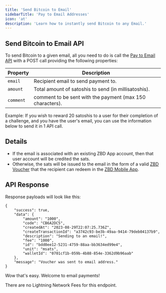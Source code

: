 ```yaml
---
title: 'Send Bitcoin to Email'
sidebarTitle: 'Pay to Email Addresses'
icon: 'at'
description: 'Learn how to instantly send Bitcoin to any Email.'
---
```


## Send Bitcoin to Email API

To send Bitcoin to a given email, all you need to do is call the [Pay to Email API](/payments/api/email/send) with a POST call providing the following properties:

| Property | Description |
| --- | --- |
| `email` | Recipient email to send payment to. |
| `amount` | Total amount of satoshis to send (in millisatoshis). |
| `comment` | comment to be sent with the payment (max 150 characters). |

<Info>Example: If you wish to reward 20 satoshis to a user for their completion of a challenge, and you have the user's email, you can use the information below to send it in 1 API call.</Info>

## Details

- If the email is associated with an existing ZBD App account, then that user account will be credited the sats.
- Otherwise, the sats will be issued to the email in the form of a valid [ZBD Voucher](/get-started/vouchers) that the recipient can redeem in the [ZBD Mobile App](/rewards/app). 

## API Response

Response payloads will look like this:

```
{
    "success": true,
    "data": {
        "amount": "1000",
        "code": "CB6A2DC5",
        "createdAt": "2023-08-29T22:07:25.736Z",
        "createTransactionId": "a3742c93-be3b-49aa-9414-79deb04137b9",
        "description": "Sending to an email!",
        "fee": "1000",
        "id": "bdd0ee12-5231-4759-88aa-bb3634ed99e4",
        "unit": "msats",
        "walletId": "0701cf1b-059b-4b88-854e-3362d9b96aab"
    },
    "message": "Voucher was sent to email address."
}
```

Wow that's easy. Welcome to email payments!

<Tip>There are no Lightning Network Fees for this endpoint.</Tip>
